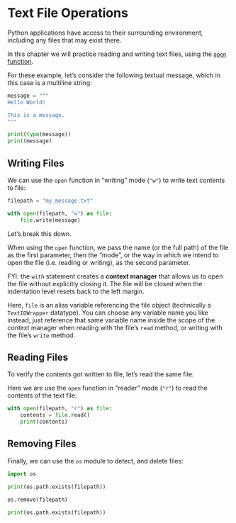 # Text File Operations

Python applications have access to their surrounding environment, including any files that may exist there.

In this chapter we will practice reading and writing text files, using the [`open` function](https://docs.python.org/3/library/functions.html#open).

For these example, let's consider the following textual message, which in this case is a multiline string:

```python
message = """
Hello World!

This is a message.
"""

print(type(message))
print(message)
```


## Writing Files

We can use the `open` function in "writing" mode (`"w"`) to write text contents to file:

```python
filepath = "my_message.txt"

with open(filepath, "w") as file:
    file.write(message)
```

Let's break this down.

When using the `open` function, we pass the name (or the full path) of the file as the first parameter, then the "mode", or the way in which we intend to open the file (i.e. reading or writing), as the second parameter.

:::{.callout-note}
FYI: the `with` statement creates a **context manager** that allows us to open the file without explicitly closing it. The file will be closed when the indentation level resets back to the left margin.
:::

:::{.callout-note}
Here, `file` is an alias variable referencing the file object (technically a `TextIOWrapper` datatype). You can choose any variable name you like instead, just reference that same variable name inside the scope of the context manager when reading with the file's `read` method, or writing with the file's `write` method.
:::

## Reading Files

To verify the contents got written to file, let's read the same file.

Here we are use the `open` function in "reader" mode (`"r"`) to read the contents of the text file:

```python
with open(filepath, "r") as file:
    contents = file.read()
    print(contents)
```

## Removing Files

Finally, we can use the `os` module to detect, and delete files:

```python
import os

print(os.path.exists(filepath))
```

```python
os.remove(filepath)

print(os.path.exists(filepath))
```
